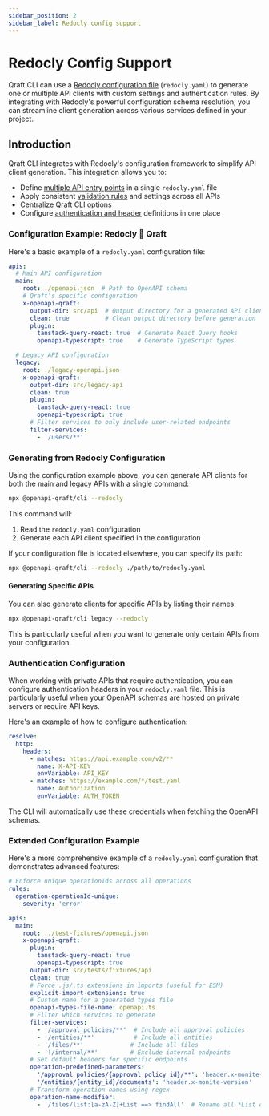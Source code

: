 ```yaml
---
sidebar_position: 2
sidebar_label: Redocly config support
---
```


# Redocly Config Support

Qraft CLI can use a [Redocly configuration file](https://redocly.com/docs/cli/configuration) (`redocly.yaml`)
to generate one or multiple API clients with custom settings and authentication rules. By integrating
with Redocly's powerful configuration schema resolution, you can
streamline client generation across various services defined in your project.

## Introduction

Qraft CLI integrates with Redocly's configuration framework to simplify API client generation. This integration allows you to:

- Define [multiple API entry points](https://redocly.com/docs/cli/configuration/reference/apis) in a single `redocly.yaml` file
- Apply consistent [validation rules](https://redocly.com/docs/cli/configuration/reference/rules) and settings across all APIs
- Centralize Qraft CLI options
- Configure [authentication and header](https://redocly.com/docs/cli/configuration/reference/resolve) definitions in one place

### Configuration Example: Redocly 🤝 Qraft

Here's a basic example of a `redocly.yaml` configuration file:

```yaml
apis:
  # Main API configuration
  main:
    root: ./openapi.json  # Path to OpenAPI schema
    # Qraft's specific configuration
    x-openapi-qraft:
      output-dir: src/api  # Output directory for a generated API client
      clean: true          # Clean output directory before generation
      plugin:
        tanstack-query-react: true  # Generate React Query hooks
        openapi-typescript: true    # Generate TypeScript types

  # Legacy API configuration
  legacy:
    root: ./legacy-openapi.json
    x-openapi-qraft:
      output-dir: src/legacy-api
      clean: true
      plugin:
        tanstack-query-react: true
        openapi-typescript: true
      # Filter services to only include user-related endpoints
      filter-services:
        - '/users/**'
```

### Generating from Redocly Configuration

Using the configuration example above, you can generate API clients for both the main and legacy APIs with a single command:

```bash npm2yarn
npx @openapi-qraft/cli --redocly
```

This command will:
1. Read the `redocly.yaml` configuration
2. Generate each API client specified in the configuration

If your configuration file is located elsewhere, you can specify its path:

```bash npm2yarn
npx @openapi-qraft/cli --redocly ./path/to/redocly.yaml
```

#### Generating Specific APIs

You can also generate clients for specific APIs by listing their names:

```bash npm2yarn
npx @openapi-qraft/cli legacy --redocly
```

This is particularly useful when you want to generate only certain APIs from your configuration.

### Authentication Configuration

When working with private APIs that require authentication, you can configure authentication headers in your
`redocly.yaml` file. This is particularly useful when your OpenAPI schemas are hosted on private servers or require API keys.

Here's an example of how to configure authentication:

```yaml
resolve:
  http:
    headers:
      - matches: https://api.example.com/v2/**
        name: X-API-KEY
        envVariable: API_KEY
      - matches: https://example.com/*/test.yaml
        name: Authorization
        envVariable: AUTH_TOKEN
```

The CLI will automatically use these credentials when fetching the OpenAPI schemas.

### Extended Configuration Example

Here's a more comprehensive example of a `redocly.yaml` configuration that demonstrates advanced features:

```yaml
# Enforce unique operationIds across all operations
rules:
  operation-operationId-unique:
    severity: 'error'

apis:
  main:
    root: ../test-fixtures/openapi.json
    x-openapi-qraft:
      plugin:
        tanstack-query-react: true
        openapi-typescript: true
      output-dir: src/tests/fixtures/api
      clean: true
      # Force .js/.ts extensions in imports (useful for ESM)
      explicit-import-extensions: true
      # Custom name for a generated types file
      openapi-types-file-name: openapi.ts
      # Filter which services to generate
      filter-services:
        - '/approval_policies/**'  # Include all approval policies
        - '/entities/**'           # Include all entities
        - '/files/**'             # Include all files
        - '!/internal/**'         # Exclude internal endpoints
      # Set default headers for specific endpoints
      operation-predefined-parameters:
        '/approval_policies/{approval_policy_id}/**': 'header.x-monite-entity-id'
        '/entities/{entity_id}/documents': 'header.x-monite-version'
      # Transform operation names using regex
      operation-name-modifier:
        - '/files/list:[a-zA-Z]+List ==> findAll'  # Rename all *List operations to findAll
```
